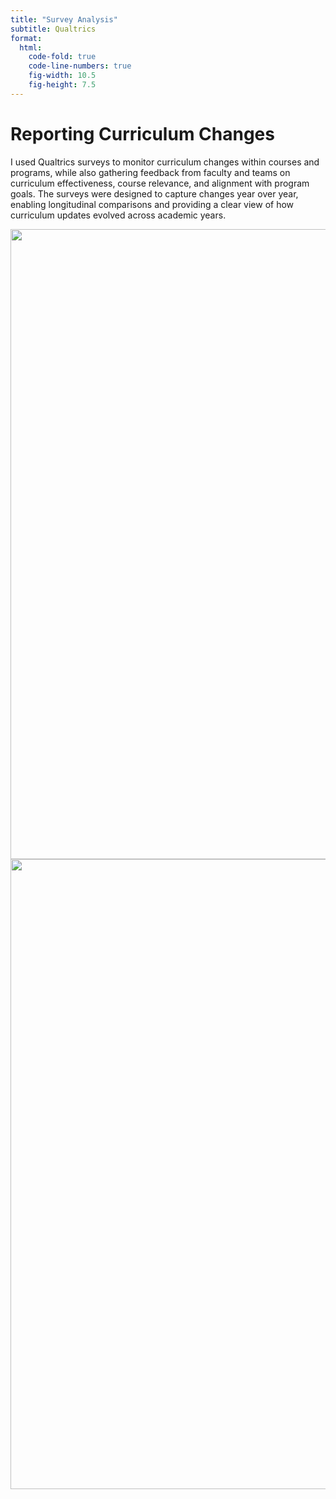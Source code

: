 ```yaml
---
title: "Survey Analysis"
subtitle: Qualtrics
format: 
  html: 
    code-fold: true
    code-line-numbers: true
    fig-width: 10.5
    fig-height: 7.5
---
```


# Reporting Curriculum Changes
I used Qualtrics surveys to monitor curriculum changes within courses and programs, while also gathering feedback from faculty and teams on curriculum effectiveness, course relevance, and alignment with program goals. The surveys were designed to capture changes year over year, enabling longitudinal comparisons and providing a clear view of how curriculum updates evolved across academic years.

::: {.cell-output-display}
![](../quality_analysis/qualtrics.png){width=1008}
![](../quality_analysis/report.png){width=1008}
:::
